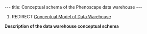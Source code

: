 ---
title: Conceptual schema of the Phenoscape data warehouse
---

#REDIRECT [[Conceptual Model of Data Warehouse]]

'''Description of the data warehouse conceptual schema '''